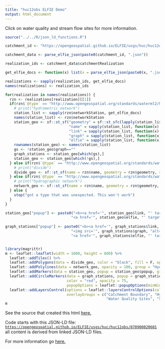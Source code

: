 ```yaml
---
title: "huc12obs ELFIE Demo"
output: html_document
---
```

Click on water quality and stream flow sites for more information.
```r
source("../../R/json_ld_functions.R")

catchment_id <- "https://opengeospatial.github.io/ELFIE/usgs/huc/huc12obs/070900020601"

catchment_data <- parse_elfie_json(paste0(catchment_id, ".json"))

realization_ids <- catchment_data$catchmentRealization

get_elfie_docs <- function(x) list(x = parse_elfie_json(paste0(x, ".json")))

realizations <- sapply(realization_ids, get_elfie_docs)
names(realizations) <- realization_ids

for(realization in names(realizations)) {
  rzn <- realizations[realization][[1]]
  if(rzn$`@type` == "http://www.opengeospatial.org/standards/waterml2/hy_features/HY_HydrometricNetwork") {
    # print("hydrometric network")
    station_list <- sapply(rzn$networkStation, get_elfie_docs)
    names(station_list) <- rzn$networkStation
    station_geo <- sf::st_sf("geometry" = sf::st_sfc(lapply(station_list, function(x) x$geo)),
                             "name" = sapply(station_list, function(x) x$name),
                             "link" = sapply(station_list, function(x) x$sameAs),
                             "graph" = sapply(station_list, function(x) ifelse(is.null(x$image), "", x$image)),
                             "elfie" = sapply(station_list, function(x) x$`@id`), stringsAsFactors = F)
    rownames(station_geo) <- names(station_list)
    gs <- !station_geo$graph==""
    graph_stations <- station_geo[which(gs),]
    station_geo <- station_geo[which(!gs),]
  } else if(rzn$`@type` == "http://www.opengeospatial.org/standards/waterml2/hy_features/HY_CatchmentDivide") {
    # print("divide") 
    divide_geo <- sf::st_sf(name = rzn$name, geometry = rzn$geometry, stringsAsFactors = F)
  } else if(rzn$`@type` == "http://www.opengeospatial.org/standards/waterml2/hy_features/HY_HydrographicNetwork") {
    # print("hydrographic network")
    network_geo <- sf::st_sf(name = rzn$name, geometry = rzn$geometry, stringsAsFactors = F)
  } else {
    stop("got a type that was unexpected. This won't work")
  }
}

station_geo["popup"] <- paste0("<b><a href='", station_geo$link, "' target='_blank'>", station_geo$name, "</a></b><br/>",
                              "<a href='", station_geo$elfie, "' target='_blank'>Source JSON-LD</a>")
                 
graph_stations["popup"] <- paste0("<b><a href='", graph_stations$link, "' target='_blank'>", graph_stations$name, "</a></b><br/>",
                              "<img src='", graph_stations$graph, "alt='hydrograph'><br/>",
                              "<a href='", graph_stations$elfie, "' target='_blank'>Source JSON-LD</a>")


library(magrittr)
m <- leaflet::leaflet(width = 1000, height = 800) %>%
  leaflet::addTiles() %>%  
  leaflet::addPolygons(data = divide_geo, color = "black", fill = F, opacity = 100, group = "Catchment Boundary") %>%
  leaflet::addPolylines(data = network_geo, opacity = 100, group = "Hydrographic Network") %>%
  leaflet::addMarkers(data = station_geo, popup = station_geo$popup, group = "Water Quality Sites") %>%
  leaflet::addCircleMarkers(data = graph_stations, popup = graph_stations$popup, 
                            color = "red", opacity = 75, 
                            popupOptions = leaflet::popupOptions(minWidth = 600), group = "Streamflow Sites") %>%
  leaflet::addLayersControl(options = leaflet::layersControlOptions(collapsed = FALSE), 
                            overlayGroups = c("Catchment Boundary", "Hydrographic Network", 
                                              "Water Quality Sites", "Streamflow Sites"))
m
```
See the source that created this html [here.](https://github.com/opengeospatial/ELFIE/blob/master/data/huc12obs/build_viz.Rmd)

Code starts with this JSON-LD file: [`https://opengeospatial.github.io/ELFIE/usgs/huc/huc12obs/070900020601`](https://opengeospatial.github.io/ELFIE/usgs/huc/huc12obs/070900020601) all content is derived from linked JSON-LD files.

For more information go [here.](https://opengeospatial.github.io/ELFIE/demo/huc12obs)
